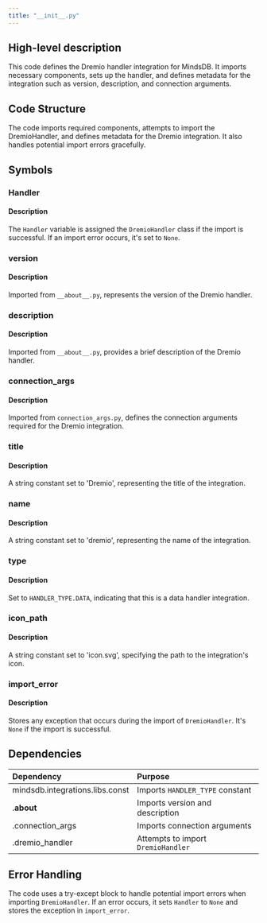 ```yaml
---
title: "__init__.py"
---
```


## High-level description
This code defines the Dremio handler integration for MindsDB. It imports necessary components, sets up the handler, and defines metadata for the integration such as version, description, and connection arguments.

## Code Structure
The code imports required components, attempts to import the DremioHandler, and defines metadata for the Dremio integration. It also handles potential import errors gracefully.

## Symbols

### Handler
#### Description
The `Handler` variable is assigned the `DremioHandler` class if the import is successful. If an import error occurs, it's set to `None`.

### version
#### Description
Imported from `__about__.py`, represents the version of the Dremio handler.

### description
#### Description
Imported from `__about__.py`, provides a brief description of the Dremio handler.

### connection_args
#### Description
Imported from `connection_args.py`, defines the connection arguments required for the Dremio integration.

### title
#### Description
A string constant set to 'Dremio', representing the title of the integration.

### name
#### Description
A string constant set to 'dremio', representing the name of the integration.

### type
#### Description
Set to `HANDLER_TYPE.DATA`, indicating that this is a data handler integration.

### icon_path
#### Description
A string constant set to 'icon.svg', specifying the path to the integration's icon.

### import_error
#### Description
Stores any exception that occurs during the import of `DremioHandler`. It's `None` if the import is successful.

## Dependencies
| Dependency | Purpose |
|:-----------|:--------|
| mindsdb.integrations.libs.const | Imports `HANDLER_TYPE` constant |
| .__about__ | Imports version and description |
| .connection_args | Imports connection arguments |
| .dremio_handler | Attempts to import `DremioHandler` |

## Error Handling
The code uses a try-except block to handle potential import errors when importing `DremioHandler`. If an error occurs, it sets `Handler` to `None` and stores the exception in `import_error`.